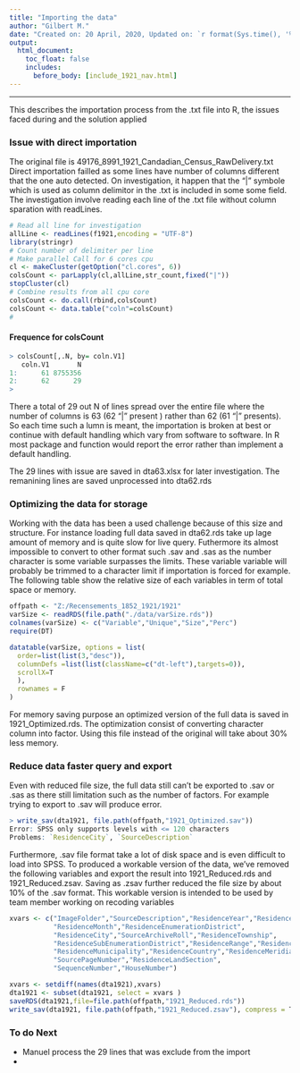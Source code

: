 ---
title: "Importing the data"
author: "Gilbert M."
date: "Created on: 20 April, 2020, Updated on: `r format(Sys.time(), '%d %B, %Y')`"
output:
  html_document:
    toc_float: false
    includes:
      before_body: [include_1921_nav.html]
---

*** 
This describes the importation process from the .txt file into R, the issues faced during and the solution applied

### Issue with direct importation
The original file is 49176_8991_1921_Candadian_Census_RawDelivery.txt
Direct importation failled as some lines have number of columns different that the one auto detected. On investigation, it happen that the "|" symbole which is used as column delimitor in the .txt is included in some some field. The investigation involve reading each line of the .txt file without column sparation with readLines.


```{r,eval=FALSE}

# Read all line for investigation
allLine <- readLines(f1921,encoding = "UTF-8")
library(stringr)
# Count number of delimiter per line
# Make parallel Call for 6 cores cpu
cl <- makeCluster(getOption("cl.cores", 6))
colsCount <- parLapply(cl,allLine,str_count,fixed("|"))
stopCluster(cl)
# Combine results from all cpu core
colsCount <- do.call(rbind,colsCount)
colsCount <- data.table("coln"=colsCount)
#
```


#### Frequence for colsCount

```{r, eval=FALSE}
> colsCount[,.N, by= coln.V1]
   coln.V1       N
1:      61 8755356
2:      62      29
> 

```


There a total of 29 out N of lines spread over the entire file where the number of columns is 63 (62 "|" present ) rather than 62 (61 "|" presents). So each time such a lumn is meant, the importation is broken at best or continue with default handling which vary from software to software. In R most package and function would report the error rather than implement a default handling.

The 29 lines with issue are saved in dta63.xlsx for later investigation. The remanining lines are saved unprocessed into dta62.rds

### Optimizing the data for storage
Working with the data has been a used challenge because of this size and structure. For instance loading full data saved in dta62.rds take up  lage amount of memory and is quite slow for live query. Futhermore its almost impossible to convert to other format such .sav and .sas as the number character is some variable surpasses the limits. These variable variable will probably be trimmed to a character limit if importation is forced for example. The following table show the relative size of each variables in term of total space or memory.


```{r, include = FALSE}
offpath <- "Z:/Recensements_1852_1921/1921"
varSize <- readRDS(file.path("./data/varSize.rds"))
colnames(varSize) <- c("Variable","Unique","Size","Perc")
require(DT)
```


```{r, echo= FALSE}
datatable(varSize, options = list(
  order=list(list(3,"desc")),
  columnDefs =list(list(className=c("dt-left"),targets=0)),
  scrollX=T
  ),
  rownames = F
)
```


For memory saving purpose an optimized version of the full data is saved in 1921_Optimized.rds. The optimization consist of converting character column into factor. Using this file instead of the original will take about 30% less memory.

### Reduce data faster query and export
Even with reduced file size, the full data still can't be exported to .sav or .sas as there still limitation such as the number of factors. For example trying to export to .sav will produce error.

```{r,eval=FALSE}
> write_sav(dta1921, file.path(offpath,"1921_Optimized.sav"))
Error: SPSS only supports levels with <= 120 characters
Problems: `ResidenceCity`, `SourceDescription`

```

Furthermore, .sav file format take a lot of disk space and is even difficult to load into SPSS. To produced a workable version of the data, we've removed the following variables and export the result into 1921_Reduced.rds and 1921_Reduced.zsav. Saving as .zsav further reduced the file size by about 10% of the .sav format. This workable version is intended to be used by team member working on recoding variables


```{r,eval=FALSE}
xvars <- c("ImageFolder","SourceDescription","ResidenceYear","ResidenceDay",
           "ResidenceMonth","ResidenceEnumerationDistrict",
           "ResidenceCity","SourceArchiveRoll","ResidenceTownship",
           "ResidenceSubEnumerationDistrict","ResidenceRange","ResidenceParish",
           "ResidenceMunicipality","ResidenceCountry","ResidenceMeridian",
           "SourcePageNumber","ResidenceLandSection",
           "SequenceNumber","HouseNumber")

xvars <- setdiff(names(dta1921),xvars)
dta1921 <- subset(dta1921, select = xvars )
saveRDS(dta1921,file=file.path(offpath,"1921_Reduced.rds"))
write_sav(dta1921, file.path(offpath,"1921_Reduced.zsav"), compress = T)
```


### To do Next
* Manuel process the 29 lines that was exclude from the import
* 





